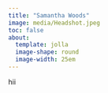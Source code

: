 ```yaml
---
title: "Samantha Woods"
image: media/Headshot.jpeg
toc: false
about: 
  template: jolla
  image-shape: round
  image-width: 25em
---
```


hii
